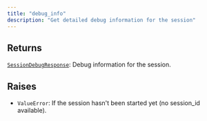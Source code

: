 ```yaml
---
title: "debug_info"
description: "Get detailed debug information for the session"
---
```






## Returns

[`SessionDebugResponse`](/sdk-reference/misc/sessiondebugresponse): Debug information for the session.

## Raises

- `ValueError`: If the session hasn't been started yet (no session_id available).
